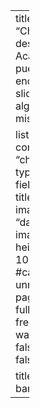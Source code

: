---
title: "Charlas"
description: |
  Acá se pueden encontrar las slides a algunas de mis charlas.
  
listing:
  contents:
    - "charlas.yml"
  type: grid
  fields: [date, title, subtitle, image]
  sort: "date desc"
  image-height: 100%
  #categories: unnumbered
page-layout: full
execute: 
  freeze: false
  warning: false
  echo: false

title-block-banner: false
---
